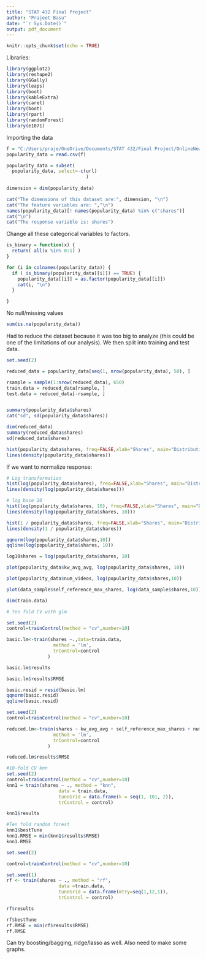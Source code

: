 ---
title: "STAT 432 Final Project"
author: "Prajeet Basu"
date: "`r Sys.Date()`"
output: pdf_document
---

```{r setup, include=FALSE}
knitr::opts_chunk$set(echo = TRUE)
```

Libraries:

```{r}
library(ggplot2)
library(reshape2)
library(GGally)
library(leaps)
library(boot)
library(kableExtra)
library(caret)
library(boot)
library(rpart)
library(randomForest)
library(e1071)
```

Importing the data

```{r}
f = "C:/Users/praje/OneDrive/Documents/STAT 432/Final Project/OnlineNewsPopularity.csv"
popularity_data = read.csv(f)

```

```{r}
popularity_data = subset(
  popularity_data, select=-c(url)
                             )
                         
dimension = dim(popularity_data)

cat("The dimensions of this dataset are:", dimension, "\n")
cat("The feature variables are: ","\n")
names(popularity_data)[! names(popularity_data) %in% c("shares")]
cat("\n")
cat("The response variable is: shares")
```
Change all these categorical variables to factors.

```{r}
is_binary = function(x) {
  return( all(x %in% 0:1) )
}

for (i in colnames(popularity_data)) {
  if ( is_binary(popularity_data[[i]]) == TRUE) {
    popularity_data[[i]] = as.factor(popularity_data[[i]])
    cat(i, "\n")
  }

}

```
No null/missing values
```{r}
sum(is.na(popularity_data))
```

Had to reduce the dataset because it was too big to analyze (this could be one of the limitations of our analysis).  We then split into training and test data.
```{r}
set.seed(2)

reduced_data = popularity_data[seq(1, nrow(popularity_data), 50), ] 

rsample = sample(1:nrow(reduced_data), 650)
train.data = reduced_data[rsample, ]
test.data = reduced_data[-rsample, ]


summary(popularity_data$shares)
cat("sd", sd(popularity_data$shares))

```
```{r}
dim(reduced_data)
summary(reduced_data$shares)
sd(reduced_data$shares)
```

```{r}


hist(popularity_data$shares, freq=FALSE,xlab="Shares", main="Distribution of Shares")
lines(density(popularity_data$shares))
```

If we want to normalize response:
```{r}
# Log transformation
hist(log(popularity_data$shares), freq=FALSE,xlab="Shares", main="Distribution of Shares")
lines(density(log(popularity_data$shares)))

```
```{r}
# log base 10
hist(log(popularity_data$shares, 10), freq=FALSE,xlab="Shares", main="Distribution of Shares")
lines(density(log(popularity_data$shares, 10)))
```
```{r}
hist(1 / popularity_data$shares, freq=FALSE,xlab="Shares", main="Distribution of Shares")
lines(density(1 / popularity_data$shares))
```

```{r}
qqnorm(log(popularity_data$shares,10))
qqline(log(popularity_data$shares, 10))
```
```{r}
log10shares = log(popularity_data$shares, 10)
```

```{r}
plot(popularity_data$kw_avg_avg, log(popularity_data$shares, 10))
```

```{r}
plot(popularity_data$num_videos, log(popularity_data$shares,10))
```

```{r}
plot(data_sample$self_reference_max_shares, log(data_sample$shares,10))
```
```{r}
dim(train.data)
```

```{r}
# Ten fold CV with glm

set.seed(2)
control=trainControl(method = "cv",number=10)

basic.lm<-train(shares ~.,data=train.data,
                 method = 'lm', 
                 trControl=control
               ) 

basic.lm$results
```
```{r}
basic.lm$results$RMSE
```
```{r}
basic.resid = resid(basic.lm)
qqnorm(basic.resid)
qqline(basic.resid)
```

```{r}
set.seed(2)
control=trainControl(method = "cv",number=10)

reduced.lm<-train(shares ~ kw_avg_avg + self_reference_max_shares + num_videos,data=train.data,
                 method = 'lm', 
                 trControl=control
               ) 
```

```{r}
reduced.lm$results$RMSE

```

```{r}
#10-fold CV knn
set.seed(2)
control=trainControl(method = "cv",number=10)
knn1 = train(shares ~ ., method = "knn", 
                   data = train.data,
                   tuneGrid = data.frame(k = seq(1, 101, 2)),
                   trControl = control)

knn1$results
```

```{r}
#Ten fold random forest
knn1$bestTune
knn1.RMSE = min(knn1$results$RMSE)
knn1.RMSE
```

```{r}
set.seed(2)

control=trainControl(method = "cv",number=10)

set.seed(1)
rf <- train(shares ~ ., method = "rf", 
                   data =train.data,
                   tuneGrid = data.frame(mtry=seq(1,12,1)),
                   trControl = control)

rf$results
```

```{r}
rf$bestTune
rf.RMSE = min(rf$results$RMSE)
rf.RMSE
```


Can try boosting/bagging, ridge/lasso as well.  Also need to make some graphs.  

